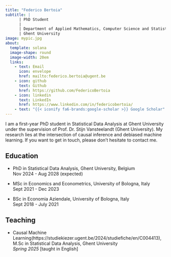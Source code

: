 ```yaml
---
title: "Federico Bertoia"
subtitle: |
      | PhD Student
      |
      | Department of Applied Mathematics, Computer Science and Statistics 
      | Ghent University
image: mypic.jpg
about:
  template: solana
  image-shape: round
  image-width: 20em
  links:
    - text: Email
      icon: envelope
      href: mailto:federico.bertoia@ugent.be
    - icon: github
      text: Github
      href: https://github.com/FedericoBertoia
    - icon: linkedin
      text: LinkedIn
      href: https://www.linkedin.com/in/federicobertoia/
    - text: "{{< iconify fa6-brands:google-scholar >}} Google Scholar" 
---
```


I am a first-year PhD student in Statistical Data Analysis at [Ghent University](https://www.ugent.be/en){style="text-decoration: none"} under the supervision of Prof. Dr. [Stijn Vansteelandt](https://users.ugent.be/~svsteela/){style="text-decoration: none"} (Ghent University). My research lies at the intersection of causal inference and debiased machine learning. If you want to get in touch, please don’t hesitate to contact me.

## **Education**

-   PhD in Statistical Data Analysis, Ghent University, Belgium\
    Nov 2024 - Aug 2028 (expected)

-   MSc in Economics and Econometrics, University of Bologna, Italy\
    Sept 2021 - Dec 2023

-   BSc in Economia Aziendale, University of Bologna, Italy\
    Sept 2018 - July 2021

## **Teaching**

-   Causal Machine Learning(https://studiekiezer.ugent.be/2024/studiefiche/en/C004413), M.Sc in Statistical Data Analysis, Ghent University\
    *Spring 2025* \[taught in English\]

